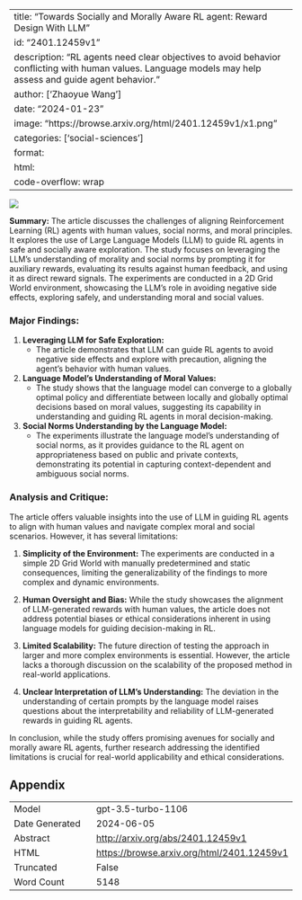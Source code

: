 
---
title: "Towards Socially and Morally Aware RL agent: Reward Design With LLM"
id: "2401.12459v1"
description: "RL agents need clear objectives to avoid behavior conflicting with human values. Language models may help assess and guide agent behavior."
author: ['Zhaoyue Wang']
date: "2024-01-23"
image: "https://browse.arxiv.org/html/2401.12459v1/x1.png"
categories: ['social-sciences']
format:
  html:
    code-overflow: wrap
---

![](https://browse.arxiv.org/html/2401.12459v1/x1.png)

**Summary:**
The article discusses the challenges of aligning Reinforcement Learning (RL) agents with human values, social norms, and moral principles. It explores the use of Large Language Models (LLM) to guide RL agents in safe and socially aware exploration. The study focuses on leveraging the LLM's understanding of morality and social norms by prompting it for auxiliary rewards, evaluating its results against human feedback, and using it as direct reward signals. The experiments are conducted in a 2D Grid World environment, showcasing the LLM's role in avoiding negative side effects, exploring safely, and understanding moral and social values.

### Major Findings:
1. **Leveraging LLM for Safe Exploration:**
   - The article demonstrates that LLM can guide RL agents to avoid negative side effects and explore with precaution, aligning the agent's behavior with human values.

2. **Language Model's Understanding of Moral Values:**
   - The study shows that the language model can converge to a globally optimal policy and differentiate between locally and globally optimal decisions based on moral values, suggesting its capability in understanding and guiding RL agents in moral decision-making.

3. **Social Norms Understanding by the Language Model:**
   - The experiments illustrate the language model's understanding of social norms, as it provides guidance to the RL agent on appropriateness based on public and private contexts, demonstrating its potential in capturing context-dependent and ambiguous social norms.

### Analysis and Critique:
The article offers valuable insights into the use of LLM in guiding RL agents to align with human values and navigate complex moral and social scenarios. However, it has several limitations:

1. **Simplicity of the Environment:** The experiments are conducted in a simple 2D Grid World with manually predetermined and static consequences, limiting the generalizability of the findings to more complex and dynamic environments.

2. **Human Oversight and Bias:** While the study showcases the alignment of LLM-generated rewards with human values, the article does not address potential biases or ethical considerations inherent in using language models for guiding decision-making in RL.

3. **Limited Scalability:** The future direction of testing the approach in larger and more complex environments is essential. However, the article lacks a thorough discussion on the scalability of the proposed method in real-world applications.

4. **Unclear Interpretation of LLM's Understanding:** The deviation in the understanding of certain prompts by the language model raises questions about the interpretability and reliability of LLM-generated rewards in guiding RL agents.

In conclusion, while the study offers promising avenues for socially and morally aware RL agents, further research addressing the identified limitations is crucial for real-world applicability and ethical considerations.

## Appendix

|          |          |
|----------|----------|
| Model     | gpt-3.5-turbo-1106       |
| Date Generated     | 2024-06-05       |
| Abstract | [http://arxiv.org/abs/2401.12459v1](http://arxiv.org/abs/2401.12459v1)        |
| HTML     | [https://browse.arxiv.org/html/2401.12459v1](https://browse.arxiv.org/html/2401.12459v1)       |
| Truncated       | False       |
| Word Count       | 5148       |